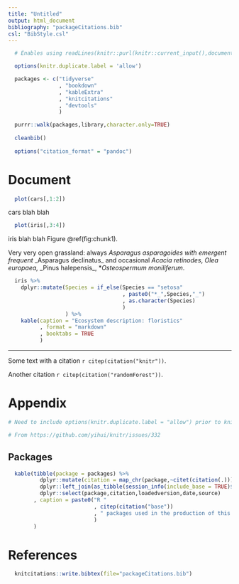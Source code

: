 ```yaml
---
title: "Untitled"
output: html_document
bibliography: "packageCitations.bib"
csl: "BibStyle.csl"
---
```


```r
  
  # Enables using readLines(knitr::purl(knitr::current_input(),documentation=1,quiet=T)) to include code at end of document (otherwise 'duplicate labels' error)

  options(knitr.duplicate.label = 'allow')

```

```r

  packages <- c("tidyverse"
                , "bookdown"
                , "kableExtra"
                , "knitcitations"
                , "devtools"
                )

  purrr::walk(packages,library,character.only=TRUE)
  
  cleanbib()
  
  options("citation_format" = "pandoc")

```

# Document

```r

  plot(cars[,1:2])

```

cars blah blah

```r

  plot(iris[,3:4])

```

iris blah blah Figure \@ref(fig:chunk1).


Very very open grassland: always *_Asparagus asparagoides_ with emergent frequent *_Asparagus declinatus_ and occasional _Acacia retinodes_, *_Olea europaea_, *_Pinus halepensis_, *_Osteospermum moniliferum_.

```r
  iris %>%
    dplyr::mutate(Species = if_else(Species == "setosa"
                                    , paste0("*_",Species,"_")
                                    , as.character(Species)
                                    )
                  ) %>%
    kable(caption = "Ecosystem description: floristics"
          , format = "markdown"
          , booktabs = TRUE
          )

```

---

Some text with a citation `r citep(citation("knitr"))`.

Another citation `r citep(citation("randomForest"))`.

# Appendix

```r

# Need to include options(knitr.duplicate.label = "allow") prior to knitting.

# From https://github.com/yihui/knitr/issues/332

```

## Packages

```r

  kable(tibble(package = packages) %>%
          dplyr::mutate(citation = map_chr(package,~citet(citation(.)))) %>%
          dplyr::left_join(as_tibble(session_info(include_base = TRUE)$packages)) %>%
          dplyr::select(package,citation,loadedversion,date,source)
        , caption = paste0("R "
                           , citep(citation("base"))
                           , " packages used in the production of this report"
                           )
        )

```

# References

```r

  knitcitations::write.bibtex(file="packageCitations.bib")

```
